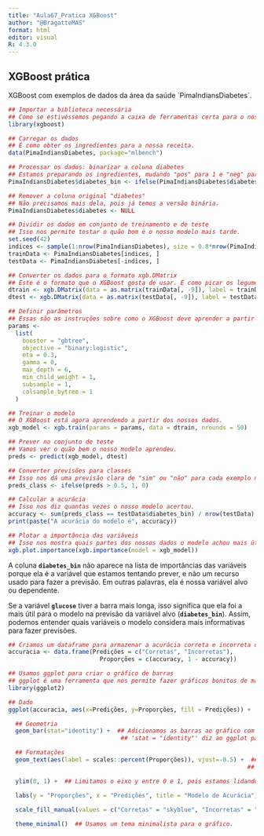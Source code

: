 ```yaml
---
title: "Aula67_Pratica XGBoost"
author: "@BragatteMAS"
format: html
editor: visual
R: 4.3.0
---
```


## XGBoost prática

XGBoost com exemplos de dados da área da saúde \`PimaIndiansDiabetes\`.

```r
## Importar a biblioteca necessária
## Como se estivéssemos pegando a caixa de ferramentas certa para o nosso trabalho.
library(xgboost)

## Carregar os dados
## É como obter os ingredientes para a nossa receita.
data(PimaIndiansDiabetes, package="mlbench")

## Processar os dados: binarizar a coluna diabetes
## Estamos preparando os ingredientes, mudando "pos" para 1 e "neg" para 0.
PimaIndiansDiabetes$diabetes_bin <- ifelse(PimaIndiansDiabetes$diabetes == "pos", 1, 0)

## Remover a coluna original "diabetes"
## Não precisamos mais dela, pois já temos a versão binária.
PimaIndiansDiabetes$diabetes <- NULL

## Dividir os dados em conjunto de treinamento e de teste
## Isso nos permite testar o quão bom é o nosso modelo mais tarde.
set.seed(42)
indices <- sample(1:nrow(PimaIndiansDiabetes), size = 0.8*nrow(PimaIndiansDiabetes))
trainData <- PimaIndiansDiabetes[indices, ]
testData <- PimaIndiansDiabetes[-indices, ]

## Converter os dados para o formato xgb.DMatrix
## Este é o formato que o XGBoost gosta de usar. É como picar os legumes antes de cozinhá-los.
dtrain <- xgb.DMatrix(data = as.matrix(trainData[, -9]), label = trainData$diabetes_bin)
dtest <- xgb.DMatrix(data = as.matrix(testData[, -9]), label = testData$diabetes_bin)

## Definir parâmetros
## Essas são as instruções sobre como o XGBoost deve aprender a partir dos nossos dados.
params <-
  list(
    booster = "gbtree",
    objective = "binary:logistic",
    eta = 0.3,
    gamma = 0,
    max_depth = 6,
    min_child_weight = 1,
    subsample = 1,
    colsample_bytree = 1
  )

## Treinar o modelo
## O XGBoost está agora aprendendo a partir dos nossos dados.
xgb_model <- xgb.train(params = params, data = dtrain, nrounds = 50)

## Prever no conjunto de teste
## Vamos ver o quão bem o nosso modelo aprendeu.
preds <- predict(xgb_model, dtest)

## Converter previsões para classes
## Isso nos dá uma previsão clara de "sim" ou "não" para cada exemplo no conjunto de teste.
preds_class <- ifelse(preds > 0.5, 1, 0)

## Calcular a acurácia
## Isso nos diz quantas vezes o nosso modelo acertou.
accuracy <- sum(preds_class == testData$diabetes_bin) / nrow(testData)
print(paste("A acurácia do modelo é", accuracy))

## Plotar a importância das variáveis
## Isso nos mostra quais partes dos nossos dados o modelo achou mais útil para aprender.
xgb.plot.importance(xgb.importance(model = xgb_model))

```

A coluna **`diabetes_bin`** não aparece na lista de importâncias das variáveis porque ela é a variável que estamos tentando prever, e não um recurso usado para fazer a previsão. Em outras palavras, ela é nossa variável alvo ou dependente.

Se a variável **`glucose`** tiver a barra mais longa, isso significa que ela foi a mais útil para o modelo na previsão da variável alvo (**`diabetes_bin`**). Assim, podemos entender quais variáveis o modelo considera mais informativas para fazer previsões.

```r
## Criamos um dataframe para armazenar a acurácia correta e incorreta do nosso modelo
accuracia <- data.frame(Predições = c("Corretas", "Incorretas"),
                          Proporções = c(accuracy, 1 - accuracy))

## Usamos ggplot para criar o gráfico de barras
## ggplot é uma ferramenta que nos permite fazer gráficos bonitos de maneira fácil
library(ggplot2)

## Dado
ggplot(accuracia, aes(x=Predições, y=Proporções, fill = Predições)) +

  ## Geometria
  geom_bar(stat="identity") +  ## Adicionamos as barras ao gráfico com a função geom_bar.
                                ## 'stat = "identity"' diz ao ggplot para usar os valores exatos que lhe demos.

  ## Formatações
  geom_text(aes(label = scales::percent(Proporções)), vjust=-0.5) +  ## Adicionamos as porcentagens acima de cada barra com geom_text.
                                                                    ## 'vjust = -0.5' ajusta a posição do texto um pouco acima das barras.

  ylim(0, 1) +  ## Limitamos o eixo y entre 0 e 1, pois estamos lidando com proporções.

  labs(y = "Proporções", x = "Predições", title = "Modelo de Acurácia") +  ## Adicionamos os rótulos aos eixos e ao título do gráfico.
  
  scale_fill_manual(values = c("Corretas" = "skyblue", "Incorretas" = "red")) +  ## Alteramos as cores das barras para azul (para previsões corretas) e vermelho (para previsões incorretas).

  theme_minimal()  ## Usamos um tema minimalista para o gráfico.

```
